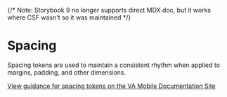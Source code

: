 

{/* Note: Storybook 9 no longer supports direct MDX doc, but it works where CSF wasn't so it was maintained */}

<Meta title="Design Tokens/Spacing" />

# Spacing

Spacing tokens are used to maintain a consistent rhythm when applied to margins, padding, and other dimensions.

[View guidance for spacing tokens on the VA Mobile Documentation Site](https://department-of-veterans-affairs.github.io/va-mobile-app/design/Foundation/Design%20tokens/Spacing)

<SpacingTable />
